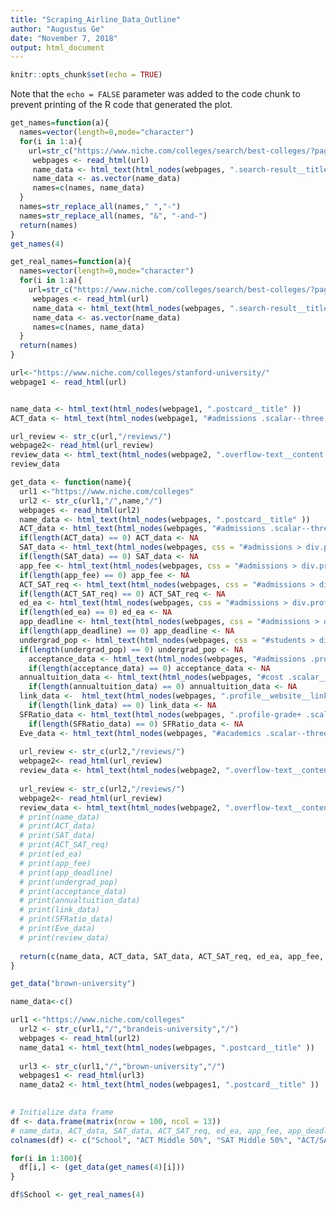 ---
title: "Scraping_Airline_Data_Outline"
author: "Augustus Ge"
date: "November 7, 2018"
output: html_document
---

```{r setup, include=FALSE}
knitr::opts_chunk$set(echo = TRUE)
```


Note that the `echo = FALSE` parameter was added to the code chunk to prevent printing of the R code that generated the plot.

```{r}

get_names=function(a){
  names=vector(length=0,mode="character")
  for(i in 1:a){
    url=str_c("https://www.niche.com/colleges/search/best-colleges/?page=",i)
     webpages <- read_html(url)
     name_data <- html_text(html_nodes(webpages, ".search-result__title" ))  
     name_data <- as.vector(name_data)
     names=c(names, name_data)
  }
  names=str_replace_all(names," ","-")
  names=str_replace_all(names, "&", "-and-")
  return(names)
}
get_names(4)

```

```{r}
get_real_names=function(a){
  names=vector(length=0,mode="character")
  for(i in 1:a){
    url=str_c("https://www.niche.com/colleges/search/best-colleges/?page=",i)
     webpages <- read_html(url)
     name_data <- html_text(html_nodes(webpages, ".search-result__title" ))  
     name_data <- as.vector(name_data)
     names=c(names, name_data)
  }
  return(names)
}
```

```{r}
url<-"https://www.niche.com/colleges/stanford-university/"
webpage1 <- read_html(url)


name_data <- html_text(html_nodes(webpage1, ".postcard__title" ))
ACT_data <- html_text(html_nodes(webpage1, "#admissions .scalar--three:nth-child(2) .scalar__value span" ))

url_review <- str_c(url,"/reviews/")
webpage2<- read_html(url_review)
review_data <- html_text(html_nodes(webpage2, ".overflow-text__content div" ))
review_data

```


```{r}


get_data <- function(name){
  url1 <-"https://www.niche.com/colleges"
  url2 <- str_c(url1,"/",name,"/")
  webpages <- read_html(url2)
  name_data <- html_text(html_nodes(webpages, ".postcard__title" ))  
  ACT_data <- html_text(html_nodes(webpages, "#admissions .scalar--three:nth-child(2) .scalar__value span" ))
  if(length(ACT_data) == 0) ACT_data <- NA
  SAT_data <- html_text(html_nodes(webpages, css = "#admissions > div.profile__buckets > div.profile__bucket--3 > div > div > div:nth-child(1) > div.scalar__value > span"))
  if(length(SAT_data) == 0) SAT_data <- NA
  app_fee <- html_text(html_nodes(webpages, css = "#admissions > div.profile__buckets > div.profile__bucket--3 > div > div > div:nth-child(3) > div.scalar__value > span"))
  if(length(app_fee) == 0) app_fee <- NA
  ACT_SAT_req <- html_text(html_nodes(webpages, css = "#admissions > div.profile__buckets > div.profile__bucket--3 > div > div > div:nth-child(4) > div.scalar__value > span"))
  if(length(ACT_SAT_req) == 0) ACT_SAT_req <- NA
  ed_ea <- html_text(html_nodes(webpages, css = "#admissions > div.profile__buckets > div.profile__bucket--3 > div > div > div:nth-child(6) > div.scalar__value > span"))
  if(length(ed_ea) == 0) ed_ea <- NA
  app_deadline <- html_text(html_nodes(webpages, css = "#admissions > div.profile__buckets > div.profile__bucket--2 > div > div > div > div.scalar__value > span"))
  if(length(app_deadline) == 0) app_deadline <- NA
  undergrad_pop <- html_text(html_nodes(webpages, css = "#students > div.profile__buckets > div.profile__bucket--1 > div > div > div.scalar > div.scalar__value > span:nth-child(1)"))
  if(length(undergrad_pop) == 0) undergrad_pop <- NA
    acceptance_data <- html_text(html_nodes(webpages, "#admissions .profile__bucket--1 .scalar__value span" ))
    if(length(acceptance_data) == 0) acceptance_data <- NA
  annualtuition_data <- html_text(html_nodes(webpages, "#cost .scalar__value span:nth-child(1)" ))
    if(length(annualtuition_data) == 0) annualtuition_data <- NA
  link_data <-  html_text(html_nodes(webpages, ".profile__website__link" ))
    if(length(link_data) == 0) link_data <- NA
  SFRatio_data <- html_text(html_nodes(webpages, ".profile-grade+ .scalar--three .scalar__value span" ))
    if(length(SFRatio_data) == 0) SFRatio_data <- NA
  Eve_data <- html_text(html_nodes(webpages, "#academics .scalar--three+ .scalar--three .scalar__value span" ))
  
  url_review <- str_c(url2,"/reviews/")
  webpage2<- read_html(url_review)
  review_data <- html_text(html_nodes(webpage2, ".overflow-text__content div" ))
  
  url_review <- str_c(url2,"/reviews/")
  webpage2<- read_html(url_review)
  review_data <- html_text(html_nodes(webpage2, ".overflow-text__content div" ))
  # print(name_data)
  # print(ACT_data)
  # print(SAT_data)
  # print(ACT_SAT_req)
  # print(ed_ea)
  # print(app_fee)
  # print(app_deadline)
  # print(undergrad_pop)
  # print(acceptance_data)
  # print(annualtuition_data)
  # print(link_data)
  # print(SFRatio_data)
  # print(Eve_data)
  # print(review_data)
  
  return(c(name_data, ACT_data, SAT_data, ACT_SAT_req, ed_ea, app_fee, app_deadline, undergrad_pop, acceptance_data, annualtuition_data, link_data[1], SFRatio_data, Eve_data))
}

```

```{r}
get_data("brown-university") 

```

```{r}
name_data<-c()

url1 <-"https://www.niche.com/colleges"
  url2 <- str_c(url1,"/","brandeis-university","/")
  webpages <- read_html(url2)
  name_data1 <- html_text(html_nodes(webpages, ".postcard__title" ))  
  
  url3 <- str_c(url1,"/","brown-university","/")
  webpages1 <- read_html(url3)
  name_data2 <- html_text(html_nodes(webpages1, ".postcard__title" ))  
  
```

```{r}
# Initialize data frame
df <- data.frame(matrix(nrow = 100, ncol = 13))
# name_data, ACT_data, SAT_data, ACT_SAT_req, ed_ea, app_fee, app_deadline, undergrad_pop, acceptance_data, annualtuition_data, link_data[1], SFRatio_data, Eve_data
colnames(df) <- c("School", "ACT Middle 50%", "SAT Middle 50%",	"ACT/SAT Required",	"ED/EA", "Application Fee", "Application Deadline", "Undergraduate Population", "Acceptance Rate", "Annual Tuition", "Application Website", "Student:Faculty Ratio", "Evening Degree Programs")

for(i in 1:100){
  df[i,] <- (get_data(get_names(4)[i]))
}

df$School <- get_real_names(4)
```


